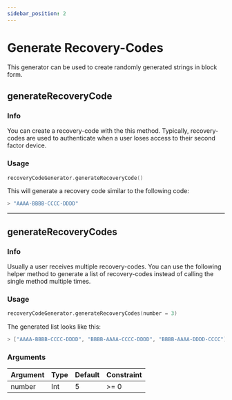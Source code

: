 ```yaml
---
sidebar_position: 2
---
```


# Generate Recovery-Codes

This generator can be used to create randomly generated strings in block form.

## generateRecoveryCode

### Info

You can create a recovery-code with the this method. Typically, recovery-codes are used to authenticate when a user loses access to their second factor device.

### Usage

```kotlin
recoveryCodeGenerator.generateRecoveryCode()
```

This will generate a recovery code similar to the following code:

```kotlin
> "AAAA-BBBB-CCCC-DDDD"
```

***

## generateRecoveryCodes

### Info

Usually a user receives multiple recovery-codes. You can use the following helper method to generate a list of
recovery-codes instead of calling the single method multiple times.

### Usage

```kotlin
recoveryCodeGenerator.generateRecoveryCodes(number = 3)
```

The generated list looks like this:

```kotlin
> ["AAAA-BBBB-CCCC-DDDD", "BBBB-AAAA-CCCC-DDDD", "BBBB-AAAA-DDDD-CCCC"]
```

### Arguments

| Argument | Type | Default | Constraint |
| -------- | ---- | ------- | ---------- |
| number   | Int  | 5       | >= 0       |

